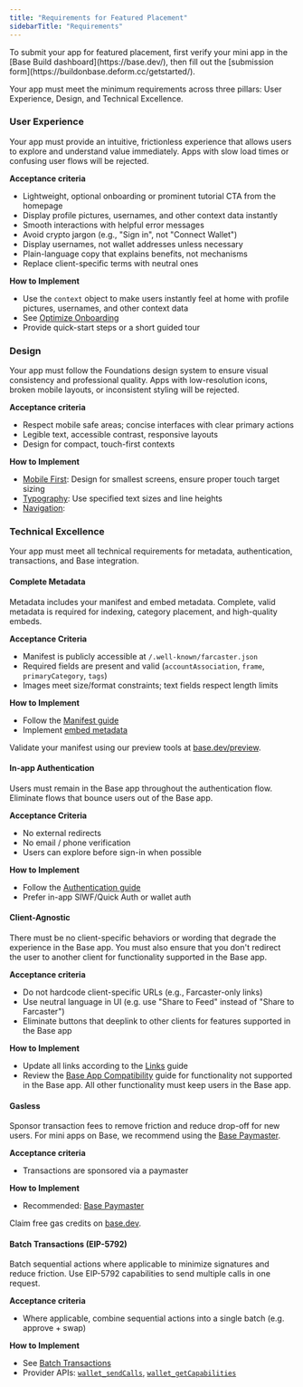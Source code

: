 ```yaml
---
title: "Requirements for Featured Placement"
sidebarTitle: "Requirements"
---
```


<Info>
  To submit your app for featured placement, first verify your mini app in the [Base Build dashboard](https://base.dev/), then fill out the [submission form](https://buildonbase.deform.cc/getstarted/).
</Info>

Your app must meet the minimum requirements across three pillars: User Experience, Design, and Technical Excellence.



### User Experience

Your app must provide an intuitive, frictionless experience that allows users to explore and understand value immediately. Apps with slow load times or confusing user flows will be rejected.

**Acceptance criteria**
- Lightweight, optional onboarding or prominent tutorial CTA from the homepage
- Display profile pictures, usernames, and other context data instantly
- Smooth interactions with helpful error messages
- Avoid crypto jargon (e.g., "Sign in", not "Connect Wallet")
- Display usernames, not wallet addresses unless necessary
- Plain-language copy that explains benefits, not mechanisms
- Replace client-specific terms with neutral ones

**How to Implement**
- Use the `context` object to make users instantly feel at home with profile pictures, usernames, and other context data
- See [Optimize Onboarding](/mini-apps/growth/optimize-onboarding)
- Provide quick-start steps or a short guided tour


### Design

Your app must follow the Foundations design system to ensure visual consistency and professional quality. Apps with low-resolution icons, broken mobile layouts, or inconsistent styling will be rejected.

**Acceptance criteria**
- Respect mobile safe areas; concise interfaces with clear primary actions
- Legible text, accessible contrast, responsive layouts
- Design for compact, touch-first contexts

**How to Implement**
- [Mobile First](/mini-apps/design-ux/foundations/mobile-first): Design for smallest screens, ensure proper touch target sizing
- [Typography](/mini-apps/design-ux/foundations/typography): Use specified text sizes and line heights
- [Navigation](/mini-apps/design-ux/foundations/navigation):



### Technical Excellence

Your app must meet all technical requirements for metadata, authentication, transactions, and Base integration.

#### Complete Metadata

Metadata includes your manifest and embed metadata. Complete, valid metadata is required for indexing, category placement, and high-quality embeds.

**Acceptance Criteria**
- Manifest is publicly accessible at `/.well-known/farcaster.json` 
- Required fields are present and valid (`accountAssociation`, `frame`, `primaryCategory`, `tags`)
- Images meet size/format constraints; text fields respect length limits

**How to Implement**
- Follow the [Manifest guide](/mini-apps/core-concepts/manifest)
- Implement [embed metadata](/mini-apps/core-concepts/embeds-and-previews#implementation)

<Note>
  Validate your manifest using our preview tools at <a href="https://base.dev/preview">base.dev/preview</a>.
</Note>

#### In-app Authentication

Users must remain in the Base app throughout the authentication flow. Eliminate flows that bounce users out of the Base app.

**Acceptance Criteria**
- No external redirects
- No email / phone verification
- Users can explore before sign-in when possible

**How to Implement**
- Follow the [Authentication guide](/mini-apps/core-concepts/authentication)
- Prefer in-app SIWF/Quick Auth or wallet auth

#### Client-Agnostic

There must be no client-specific behaviors or wording that degrade the experience in the Base app. You must also ensure that you don't redirect the user to another client for functionality supported in the Base app.

**Acceptance criteria**
- Do not hardcode client-specific URLs (e.g., Farcaster-only links)
- Use neutral language in UI (e.g. use "Share to Feed" instead of "Share to Farcaster")
- Eliminate buttons that deeplink to other clients for features supported in the Base app

**How to Implement**
- Update all links according to the [Links](/mini-apps/technical-guides/links) guide
- Review the [Base App Compatibility](/mini-apps/troubleshooting/base-app-compatibility) guide for functionality not supported in the Base app. All other functionality must keep users in the Base app.

#### Gasless

Sponsor transaction fees to remove friction and reduce drop-off for new users. For mini apps on Base, we recommend using the [Base Paymaster](/onchainkit/paymaster/quickstart-guide).

**Acceptance criteria**
- Transactions are sponsored via a paymaster

**How to Implement**
- Recommended: [Base Paymaster](/onchainkit/paymaster/quickstart-guide)

<Note>
  Claim free gas credits on <a href="https://base.dev">base.dev</a>.
</Note>

#### Batch Transactions (EIP-5792)

Batch sequential actions where applicable to minimize signatures and reduce friction. Use EIP-5792 capabilities to send multiple calls in one request.

**Acceptance criteria**
- Where applicable, combine sequential actions into a single batch (e.g. approve + swap)

**How to Implement**
- See [Batch Transactions](/base-account/improve-ux/batch-transactions)
- Provider APIs: [`wallet_sendCalls`](/base-account/reference/core/provider-rpc-methods/wallet_sendCalls), [`wallet_getCapabilities`](/base-account/reference/core/provider-rpc-methods/wallet_getCapabilities)